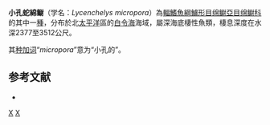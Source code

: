 {{Speciesbox
| status = NE
| status_system = IUCN3.1
| taxon = Lycenchelys micropora
| authority = [[Andriashev|Andriashev]], 1955
| synonyms = * ''Lycenchelys microporus''<br /><small>Andriashev, 1955</small>
}}

'''小孔蛇綿鳚'''（学名：''Lycenchelys micropora''）為[[輻鰭魚綱|輻鰭魚綱]][[鱸形目|鱸形目]][[绵鳚亞目|绵鳚亞目]][[绵鳚科|绵鳚科]]的其中一[[種|種]]，分布於北[[太平洋|太平洋]]區的[[白令海|白令海]]海域，屬深海底棲性魚類，棲息深度在水深2377至3512公尺。

其[[种加词|种加词]]“''micropora''”意为“小孔的”。

==参考文献==
*{{FishBase_species|genus=Lycenchelys|species=micropora|year=2011|month=12}}

{{Taxonbar|from=Q1099689}}

[[Category:蛇綿鳚属|X]]
[[Category:_1955年描述的鱼类|X]]


{{鱸形目小作品}}
